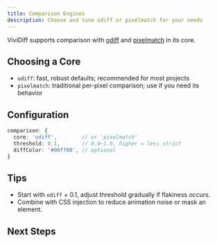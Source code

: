 ```yaml
---
title: Comparison Engines
description: Choose and tune odiff or pixelmatch for your needs
---
```


ViviDiff supports comparison with [odiff](https://github.com/dmtrKovalenko/odiff) and [pixelmatch](https://github.com/mapbox/pixelmatch) in its core.

## Choosing a Core

- `odiff`: fast, robust defaults; recommended for most projects
- `pixelmatch`: traditional per-pixel comparison; use if you need its behavior

## Configuration

```typescript
comparison: {
  core: 'odiff',        // or 'pixelmatch'
  threshold: 0.1,       // 0.0–1.0, higher = less strict
  diffColor: '#00ff00', // optional
}
```

## Tips

- Start with `odiff` + 0.1, adjust threshold gradually if flakiness occurs.
- Combine with CSS injection to reduce animation noise or mask an element.

## Next Steps


